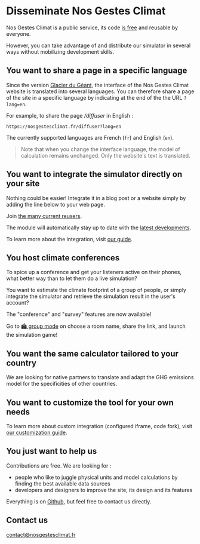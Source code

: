 # Disseminate Nos Gestes Climat

Nos Gestes Climat is a public service, its code <a href="/documentation">is free</a> and reusable by everyone.

However, you can take advantage of and distribute our simulator in several ways without mobilizing development skills.

## You want to share a page in a specific language

Since the version <a href="https://nosgestesclimat.fr/nouveautés/glacier-du-géant">Glacier du Géant</a>, the interface of the Nos Gestes Climat website is translated into several languages. You can therefore share a page of the site in a specific language by indicating at the end of the the URL `?lang=en`.

For example, to share the page _/diffuser_ in English :

`https://nosgestesclimat.fr/diffuser?lang=en`

The currently supported languages are French (`fr`) and English (`en`).

> Note that when you change the interface language, the model of calculation remains unchanged. Only the website's text is translated.

## You want to integrate the simulator directly on your site

Nothing could be easier! Integrate it in a blog post or a website simply by adding the line below to your web page.

<script
  id='nosgestesclimat'
  src='https://nosgestesclimat.fr/iframe.js'
></script>

Join <a href="https://datagir.ademe.fr/apps/nos-gestes-climat/">the many current reusers</a>.

The module will automatically stay up to date with the <a href="/nouveautés">latest developments</a>.

To learn more about the integration, visit <a href="https://github.com/datagir/nosgestesclimat-site/blob/master/PERSONNALISATION.md">our guide</a>.

## You host climate conferences

To spice up a conference and get your listeners active on their phones, what better way than to let them do a live simulation?

You want to estimate the climate footprint of a group of people, or simply integrate the simulator and retrieve the simulation result in the user's account?

The "conference" and "survey" features are now available!

Go to <a href="sondages.nosgestesclimat.fr">🏟️ group mode</a> on choose a room name, share the link, and launch the simulation game!

## You want the same calculator tailored to your country

We are looking for native partners to translate and adapt the GHG emissions model for the specificities of other countries.

## You want to customize the tool for your own needs

To learn more about custom integration (configured iframe, code fork), visit <a href="https://github.com/datagir/nosgestesclimat-site/blob/master/PERSONNALISATION.md">our customization guide</a>.

## You just want to help us

Contributions are free. We are looking for :

- people who like to juggle physical units and model calculations by finding the best available data sources
- developers and designers to improve the site, its design and its features

Everything is on <a href="https://github.com/datagir/?q=nosgestesclimat&type=&language=&sort=">Github</a>, but feel free to contact us directly.

## Contact us

contact@nosgestesclimat.fr
